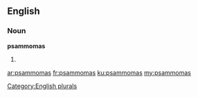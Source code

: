==English==

===Noun===
'''psammomas'''

# {{plural of|psammoma}}

[[Category:English plurals]]

[[ar:psammomas]]
[[fr:psammomas]]
[[ku:psammomas]]
[[my:psammomas]]